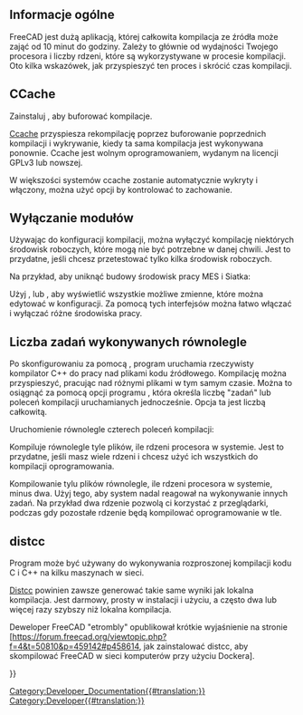 <languages/>

{{Docnav/pl
|[[FreeCAD_Docker_CLI_mode/pl|Docker dla FreeCAD tryb CLI]]
|[[Third_Party_Libraries/pl|Biblioteki zewnętrzne]]
}}

{{TOCright}}

<span id="Overview"></span>
==Informacje ogólne== 

FreeCAD jest dużą aplikacją, której całkowita kompilacja ze źródła może zająć od 10 minut do godziny. Zależy to głównie od wydajności Twojego procesora i liczby rdzeni, które są wykorzystywane w procesie kompilacji. Oto kilka wskazówek, jak przyspieszyć ten proces i skrócić czas kompilacji.

<span id="CCache"></span>
==CCache==

Zainstaluj {{incode|ccache}}, aby buforować kompilacje.

[https://ccache.dev/ Ccache] przyspiesza rekompilację poprzez buforowanie poprzednich kompilacji i wykrywanie, kiedy ta sama kompilacja jest wykonywana ponownie. Ccache jest wolnym oprogramowaniem, wydanym na licencji GPLv3 lub nowszej.

W większości systemów ccache zostanie automatycznie wykryty i włączony, można użyć opcji {{incode|FREECAD_USE_CCACHE}} {{incode|cmake}} by kontrolować to zachowanie.

<span id="Disable_modules"></span>
==Wyłączanie modułów==

Używając {{incode|cmake}} do konfiguracji kompilacji, można wyłączyć kompilację niektórych środowisk roboczych, które mogą nie być potrzebne w danej chwili. Jest to przydatne, jeśli chcesz przetestować tylko kilka środowisk roboczych.

Na przykład, aby uniknąć budowy środowisk pracy MES i Siatka:

{{Code|code=
cmake -DBUILD_FEM=OFF -DBUILD_MESH=OFF ../freecad-source
}}

Użyj {{incode|cmake-gui}}, {{incode|cmake-curses-gui}} lub {{incode|cmake-qt-gui}}, aby wyświetlić wszystkie możliwe zmienne, które można edytować w konfiguracji. Za pomocą tych interfejsów można łatwo włączać i wyłączać różne środowiska pracy.

<span id="Number_of_jobs_in_parallel"></span>
==Liczba zadań wykonywanych równolegle==

Po skonfigurowaniu za pomocą {{incode|cmake}}, program {{incode|make}} uruchamia rzeczywisty kompilator C++ do pracy nad plikami kodu źródłowego. Kompilację można przyspieszyć, pracując nad różnymi plikami w tym samym czasie. Można to osiągnąć za pomocą opcji {{incode|-j}} programu {{incode|make}}, która określa liczbę "zadań" lub poleceń kompilacji uruchamianych jednocześnie. Opcja ta jest liczbą całkowitą.

Uruchomienie równolegle czterech poleceń kompilacji:

{{Code|code=
make -j4
}}

Kompiluje równolegle tyle plików, ile rdzeni procesora w systemie. Jest to przydatne, jeśli masz wiele rdzeni i chcesz użyć ich wszystkich do kompilacji oprogramowania.

{{code|code=
make -j$(nproc)
}}

Kompilowanie tylu plików równolegle, ile rdzeni procesora w systemie, minus dwa. Użyj tego, aby system nadal reagował na wykonywanie innych zadań. Na przykład dwa rdzenie pozwolą ci korzystać z przeglądarki, podczas gdy pozostałe rdzenie będą kompilować oprogramowanie w tle.

{{code|code=
make -j$(nproc --ignore=2)
}}

<span id="distcc"></span>
==distcc==

Program {{incode|distcc}} może być używany do wykonywania rozproszonej kompilacji kodu C i C++ na kilku maszynach w sieci.

[https://www.distcc.org/ Distcc] powinien zawsze generować takie same wyniki jak lokalna kompilacja. Jest darmowy, prosty w instalacji i użyciu, a często dwa lub więcej razy szybszy niż lokalna kompilacja.

Deweloper FreeCAD "etrombly" opublikował krótkie wyjaśnienie na stronie [https://forum.freecad.org/viewtopic.php?f=4&t=50810&p=459142#p458614, jak zainstalować distcc, aby skompilować FreeCAD w sieci komputerów przy użyciu Dockera].


{{Docnav/pl
|[[FreeCAD_Docker_CLI_mode/pl|Docker dla FreeCAD tryb CLI]]
|[[Third_Party_Libraries/pl|Biblioteki zewnętrzne]]
}}

{{Userdocnavi{{#translation:}}}}
[[Category:Developer_Documentation{{#translation:}}]]
[[Category:Developer{{#translation:}}]]